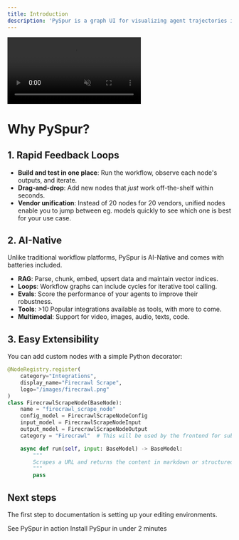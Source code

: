 ```yaml
---
title: Introduction
description: 'PySpur is a graph UI for visualizing agent trajectories in Python. AI engineers use it to inspect past runs and execute agents step-by-step.'
---
```


<video
controls
  muted
  loop
  playsInline
  className="block dark:hidden w-full aspect-video" src="/images/hero-light.mp4" />
<video
controls
  muted
  loop
  playsInline className="hidden dark:block w-full aspect-video" src="/images/hero-dark.mp4" />


# Why PySpur?

## 1. Rapid Feedback Loops

* **Build and test in one place**: Run the workflow, observe each node's outputs, and iterate.
* **Drag-and-drop**: Add new nodes that *just* work off-the-shelf within seconds.
* **Vendor unification**: Instead of 20 nodes for 20 vendors, unified nodes enable you to jump between eg. models quickly to see which one is best for your use case.

## 2. AI-Native

Unlike traditional workflow platforms, PySpur is AI-Native and comes with batteries included.

* **RAG**: Parse, chunk, embed, upsert data and maintain vector indices.
* **Loops**: Workflow graphs can include cycles for iterative tool calling.
* **Evals**: Score the performance of your agents to improve their robustness.
* **Tools**: >10 Popular integrations available as tools, with more to come.
* **Multimodal**: Support for video, images, audio, texts, code.

## 3. Easy Extensibility

You can add custom nodes with a simple Python decorator:

```python
@NodeRegistry.register(
    category="Integrations",
    display_name="Firecrawl Scrape",
    logo="/images/firecrawl.png"
)
class FirecrawlScrapeNode(BaseNode):
    name = "firecrawl_scrape_node"
    config_model = FirecrawlScrapeNodeConfig
    input_model = FirecrawlScrapeNodeInput
    output_model = FirecrawlScrapeNodeOutput
    category = "Firecrawl"  # This will be used by the frontend for subcategory grouping

    async def run(self, input: BaseModel) -> BaseModel:
        """
        Scrapes a URL and returns the content in markdown or structured format.
        """
        pass
```

## Next steps

The first step to documentation is setting up your editing environments.

<CardGroup cols={2}>
  <Card
    title="Example Walkthrough"
    icon="play"
    href="https://docs.pyspur.dev/example"
  >
    See PySpur in action
  </Card>
  <Card
    title="Quickstart"
    icon="rocket"
    href="https://docs.pyspur.dev/quickstart"
  >
    Install PySpur in under 2 minutes
  </Card>
</CardGroup>

